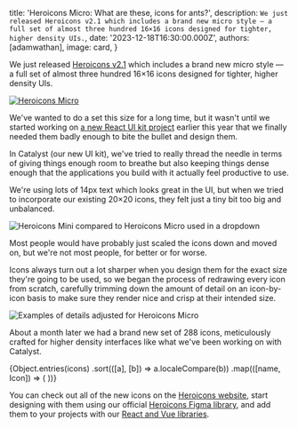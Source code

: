 
  title: 'Heroicons Micro: What are these, icons for ants?',
  description: `We just released Heroicons v2.1 which includes a brand new micro style — a full set of almost three hundred 16×16 icons designed for tighter, higher density UIs.`,
  date: '2023-12-18T16:30:00.000Z',
  authors: [adamwathan],
  image: card,
}


We just released [Heroicons v2.1](https://heroicons.com) which includes a brand new micro style — a full set of almost three hundred 16&times;16 icons designed for tighter, higher density UIs.

[![Heroicons Micro](./card.jpg)](https://heroicons.com)

We've wanted to do a set this size for a long time, but it wasn't until we started working on [a new React UI kit project](https://twitter.com/steveschoger/status/1725246591269769363) earlier this year that we finally needed them badly enough to bite the bullet and design them.

In Catalyst (our new UI kit), we've tried to really thread the needle in terms of giving things enough room to breathe but also keeping things dense enough that the applications you build with it actually feel productive to use.

We're using lots of 14px text which looks great in the UI, but when we tried to incorporate our existing 20×20 icons, they felt just a tiny bit too big and unbalanced.

![Heroicons Mini compared to Heroicons Micro used in a dropdown](./mini-vs-micro-dropdown.jpg)

Most people would have probably just scaled the icons down and moved on, but we're not most people, for better or for worse.

Icons always turn out a lot sharper when you design them for the exact size they're going to be used, so we began the process of redrawing every icon from scratch, carefully trimming down the amount of detail on an icon-by-icon basis to make sure they render nice and crisp at their intended size.

![Examples of details adjusted for Heroicons Micro](./mini-vs-micro-details.jpg)

About a month later we had a brand new set of 288 icons, meticulously crafted for higher density interfaces like what we've been working on with Catalyst.

<div className="my-12">
  <div className="grid grid-cols-[repeat(auto-fill,1rem)] gap-x-12 gap-y-8 justify-between">
    {Object.entries(icons)
      .sort(([a], [b]) => a.localeCompare(b))
      .map(([name, Icon]) => (
        <Icon key={name} className="h-4 w-4 fill-slate-950" />
      ))}
  </div>
</div>

You can check out all of the new icons on the [Heroicons website](https://heroicons.com), start designing with them using our official [Heroicons Figma library](https://www.figma.com/community/file/958423903283802665/heroicons), and add them to your projects with our [React and Vue libraries](https://github.com/tailwindlabs/heroicons).

